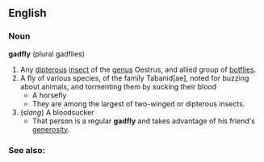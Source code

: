 == English ==
=== Noun ===
'''gadfly''' (plural gadflies)
# Any [[dipterous]] [[insect]] of the [[genus]] Oestrus, and allied group of [[botflies]].
# A fly of various species, of the family Tabanid[ae], noted for buzzing about animals, and tormenting them by sucking their blood
#* A horsefly
#* They are among the largest of two-winged or dipterous insects. 
# (''slang'') A bloodsucker
#* That person is a regular '''gadfly''' and takes advantage of his friend's [[generosity]].

=== See also: ===
{{pedialite}}